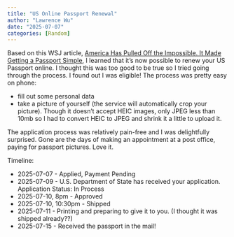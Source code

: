 ```yaml
---
title: "US Online Passport Renewal"
author: "Lawrence Wu"
date: "2025-07-07"
categories: [Random]
---
```


Based on this WSJ article, [America Has Pulled Off the Impossible. It Made Getting a Passport Simple](https://www.wsj.com/business/us-passport-online-renewal-e58b51d1), I learned that it's now possible to renew your US Passport online. I thought this was too good to be true so I tried going through the process. I found out I was eligible! The process was pretty easy on phone:

- fill out some personal data
- take a picture of yourself (the service will automatically crop your picture). Though it doesn't accept HEIC images, only JPEG less than 10mb so I had to convert HEIC to JPEG and shrink it a little to upload it.

The application process was relatively pain-free and I was delightfully surprised. Gone are the days of making an appointment at a post office, paying for passport pictures. Love it.

Timeline:

- 2025-07-07 - Applied, Payment Pending
- 2025-07-09 - U.S. Department of State has received your application. Application Status: In Process
- 2025-07-10, 8pm - Approved
- 2025-07-10, 10:30pm - Shipped
- 2025-07-11 - Printing and preparing to give it to you. (I thought it was shipped already??)
- 2025-07-15 - Received the passport in the mail!